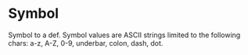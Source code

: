 # Symbol
Symbol to a def. Symbol values are ASCII strings limited to the
following chars: a-z, A-Z, 0-9, underbar, colon, dash, dot.




